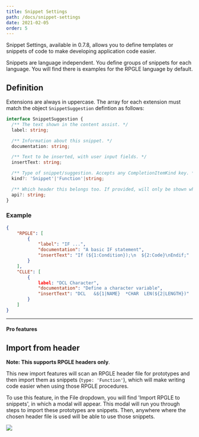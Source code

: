 ```yaml
---
title: Snippet Settings
path: /docs/snippet-settings
date: 2021-02-05
order: 5
---
```


Snippet Settings, available in 0.7.8, allows you to define templates or snippets of code to make developing application code easier.

Snippets are language independent. You define groups of snippets for each language. You will find there is examples for the RPGLE language by default. 

## Definition

Extensions are always in uppercase. The array for each extension must match the object `SnippetSuggestion` defintion as follows:

```ts
interface SnippetSuggestion {
  /** The text shown in the content assist. */
  label: string;

  /** Information about this snippet. */
  documentation: string;

  /** Text to be inserted, with user input fields. */
  insertText: string;

  /** Type of snippet/suggestion. Accepts any CompletionItemKind key. */
  kind?: 'Snippet'|'Function'|string;

  /** Which header this belongs too. If provided, will only be shown when header file in copied/included in the source code. Supports (SQL)RPGLE only. */
  api?: string;
}
```

### Example

```json
{
    "RPGLE": [
        {
            "label": "IF ...",
            "documentation": "A basic IF statement",
            "insertText": "If (${1:Condition});\n  ${2:Code}\nEndif;"
        }
    ],
    "CLLE": [
        {
            label: "DCL Character",
            "documentation": "Define a character variable",
            "insertText": "DCL   &${1|NAME}  *CHAR  LEN(${2|LENGTH})"
        }
    ]
}
```

---

#### Pro features

## Import from header

**Note: This supports RPGLE headers only**.

This new import features will scan an RPGLE header file for prototypes and then import them as snippets (`type: 'Function'`), which will make writing code easier when using those RPGLE procedures.

To use this feature, in the File dropdown, you will find 'Import RPGLE to snippets', in which a modal will appear. This modal will run you through steps to import these prototypes are snippets. Then, anywhere where the chosen header file is used will be able to use those snippets.

![](./snippet-import.png)